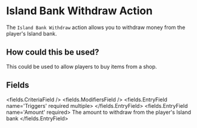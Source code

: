 
# Island Bank Withdraw Action 

The `Island Bank Withdraw` action allows you to withdraw money from the player's Island bank.

## How could this be used?

This could be used to allow players to buy items from a shop.


## Fields

<fields.CriteriaField />
<fields.ModifiersField />
<fields.EntryField name='Triggers' required multiple>
</fields.EntryField>
<fields.EntryField name='Amount' required>
     The amount to withdraw from the player's Island bank
</fields.EntryField>
